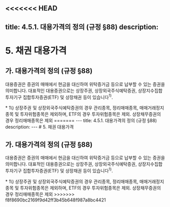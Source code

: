 <<<<<<< HEAD
---
title: 4.5.1. 대용가격의 정의 (규정 §88)
description: 
---
# 5. 채권 대용가격

## 가. 대용가격의 정의 (규정 §88)

대용증권은 증권의 매매에서 현금을 대신하여 위탁증거금 등으로 납부할 수 있는 증권을 의미합니다. 대표적인 대용증권으로는 상장주권, 상장외국주식예탁증권, 상장지수집합투자기구 집합투자증권(ETF) 및 상장채권 등이 있습니다$^{1)}$.

<Cmt>
 * 1\) 상장주권 및 상장외국주식예탁증권의 경우 관리종목, 정리매매종목, 매매거래정지종목 및 투자위험종목은 제외하며, ETF의 경우 투자위험종목은 제외. 상장채무증권의 경우 정리매매종목은 제외
=======
---
title: 4.5.1. 대용가격의 정의 (규정 §88)
description: 
---
# 5. 채권 대용가격

## 가. 대용가격의 정의 (규정 §88)

대용증권은 증권의 매매에서 현금을 대신하여 위탁증거금 등으로 납부할 수 있는 증권을 의미합니다. 대표적인 대용증권으로는 상장주권, 상장외국주식예탁증권, 상장지수집합투자기구 집합투자증권(ETF) 및 상장채권 등이 있습니다$^{1)}$.

<Cmt>
 * 1\) 상장주권 및 상장외국주식예탁증권의 경우 관리종목, 정리매매종목, 매매거래정지종목 및 투자위험종목은 제외하며, ETF의 경우 투자위험종목은 제외. 상장채무증권의 경우 정리매매종목은 제외
>>>>>>> f8f8690bc2169f9d42ff3b45b648f987a8bc4421
</Cmt>